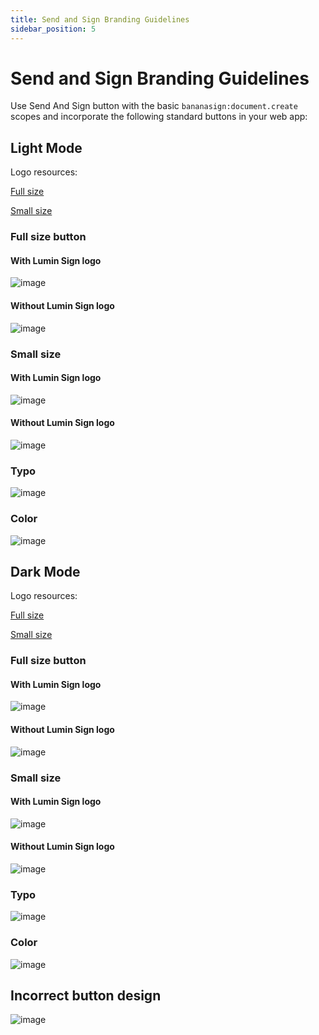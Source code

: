 ```yaml
---
title: Send and Sign Branding Guidelines
sidebar_position: 5
---
```


# Send and Sign Branding Guidelines

Use Send And Sign button with the basic ```bananasign:document.create``` scopes and incorporate the following standard buttons in your web app:


## Light Mode

Logo resources:

[Full size](img/guidelines/light/logo.svg "download")

[Small size](img/guidelines/light/logo_small.svg "download")

### Full size button

#### With Lumin Sign logo
![image](img/guidelines/light/fullsize/design.png)

#### Without Lumin Sign logo
![image](img/guidelines/light/fullsize/design_without_logo.png)

### Small size

#### With Lumin Sign logo
![image](img/guidelines/light/smallsize/design.png)

#### Without Lumin Sign logo
![image](img/guidelines/light/smallsize/design_without_logo.png)

### Typo

![image](img/guidelines/light/typo.png)

### Color

![image](img/guidelines/light/color.png)

## Dark Mode

Logo resources:

[Full size](img/guidelines/dark/logo.svg "download")

[Small size](img/guidelines/dark/logo_small.svg "download")

### Full size button

#### With Lumin Sign logo
![image](img/guidelines/dark/fullsize/design.png)

#### Without Lumin Sign logo
![image](img/guidelines/dark/fullsize/design_without_logo.png)

### Small size

#### With Lumin Sign logo
![image](img/guidelines/dark/smallsize/design.png)

#### Without Lumin Sign logo
![image](img/guidelines/dark/smallsize/design_without_logo.png)

### Typo

![image](img/guidelines/dark/typo.png)

### Color

![image](img/guidelines/dark/color.png)

## Incorrect button design

![image](img/guidelines/incorrect.png)